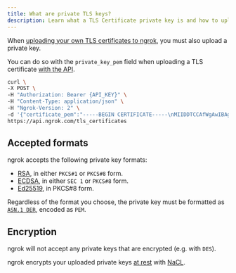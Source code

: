 ```yaml
---
title: What are private TLS keys?
description: Learn what a TLS Certificate private key is and how to upload one to ngrok.
---
```


When [uploading your own TLS certificates to ngrok](/universal-gateway/tls-certificates/how-do-i-use-my-own-certificates), you must also upload a private key.

You can do so with the `private_key_pem` field when uploading a TLS certificate [with the API](/api/resources/tls-certificates/).

```bash
curl \
-X POST \
-H "Authorization: Bearer {API_KEY}" \
-H "Content-Type: application/json" \
-H "Ngrok-Version: 2" \
-d '{"certificate_pem":"-----BEGIN CERTIFICATE-----\nMIIDDTCCAfWgAwIBAgIUBUunDdA4gjgtEbZA8w9Ljhvl3bEwDQYJKoZIhvcNAQEL\nBQAwFjEUMBIGA1UEAwwLZXhhbXBsZS5jb20wHhcNMjAwMzI0MTgxODE5WhcNMjAw\nNDIzMTgxODE5WjAWMRQwEgYDVQQDDAtleGFtcGxlLmNvbTCCASIwDQYJKoZIhvcN\nAQEBBQADggEPADCCAQoCggEBAPKVkkKYNl3d9cqrz4tIFlwsohED5W4y1dcBixy4\nGANFFnw43nc2wPyKwYXumJqJIFrcW/NkUZL07bd+dou6mT6Gh/zbaTW91IkREPXL\n7b3KfVu4XkFosVXpWs0U6o4GrZ81CLiKBWI+H03x/ij5OSiJ1l71pqLeTJLOydAR\nAl8kpp7axeHU4UbDrAZkW5SnuZTjIKwVg0UNsBg1yNfUOu1Uah3BYaqPgQitC0Yg\nLW+NUGu/T91bkD7tLsVInkQXeQGdXBAqOycfJ7wj8OlIpyuXjTnGFA0izVmbQw5f\nrQnZ0geGyhLamvz9Gcd7mIlD/+/AEN9Lht82tAOzKG98/O8CAwEAAaNTMFEwHQYD\nVR0OBBYEFKv6RsvEC6T+zCtJZwB0FCR1sEkhMB8GA1UdIwQYMBaAFKv6RsvEC6T+\nzCtJZwB0FCR1sEkhMA8GA1UdEwEB/wQFMAMBAf8wDQYJKoZIhvcNAQELBQADggEB\nAC5fBrouinespo5+9AipjhY/HOKTg+OCnppFnSnqeU1eXZZJ0oakdHTpTNxtbQP9\ntOJTA2f3KWvmpNDMohEQXZz8wHDkdbrIXJKVp6zs1pEp+0BIjA4y9mSywa5xuyk0\noGeChRgGqp2JujDyPCb7LEaKKQEEdMqy73QG+jEAh14+wKixlAf1nATBdeCUvssK\n2x1uZMyqjJFB5y/5EdnWQzD4WJkrsCkxsZHVMN1d+dqf2sf3dTRV8fzsFGOG17NS\n6u2n9iGcFdBA82XN8yeLIWhy1t3GWutG1sdxENbFRRXea+iUqzDsmRtkaBma2GLQ\nd6JTpFbsCtwDjP23UEi7SZo=\n-----END CERTIFICATE-----","private_key_pem":"-----BEGIN PRIVATE KEY-----\nMIIEvgIBADANBgkqhkiG9w0BAQEFAASCBKgwggSkAgEAAoIBAQDylZJCmDZd3fXK\nq8+LSBZcLKIRA+VuMtXXAYscuBgDRRZ8ON53NsD8isGF7piaiSBa3FvzZFGS9O23\nfnaLupk+hof822k1vdSJERD1y+29yn1buF5BaLFV6VrNFOqOBq2fNQi4igViPh9N\n8f4o+TkoidZe9aai3kySzsnQEQJfJKae2sXh1OFGw6wGZFuUp7mU4yCsFYNFDbAY\nNcjX1DrtVGodwWGqj4EIrQtGIC1vjVBrv0/dW5A+7S7FSJ5EF3kBnVwQKjsnHye8\nI/DpSKcrl405xhQNIs1Zm0MOX60J2dIHhsoS2pr8/RnHe5iJQ//vwBDfS4bfNrQD\nsyhvfPzvAgMBAAECggEBALLv7YE98exvi5zB+0fMFuJK8gkHDLequ93q/4hhqyTO\nU3WyJTdepiAi4fk/NEXZnIopPZJdj2aNUMQnfp43OE7MwYac+hBwRFQOyKnmkSmM\nMcf0SWKKLTUn+piIMzQsbOmhHxuwg6QiGslOFaJ3o9fpRL2rCg3dWDJ6Ypcd1NgE\nK0uy7gg+DwIpU6MeG6lA+HbxbGi+yd2x88Gjn9dGr7FZK34RUDooH60BCX9P8N9X\nT+n10MzzX7ZQOsLfe8FKc1/X8AybI5SYm1GMyfKD4QBt6JG4HKAjPHzBzcIpfN3d\n7BM11Imkrz7LcbUG+F23NVsi6n5IIGT1WqwCRIH2PpECgYEA/SJ5Ra4d0hUS5RYB\nzABquM3sp7JsKxCn7O5PqNLB4TgH9dXtWFhaFVB6juMGyHbvktVH0j4lps/Te0rk\nVU2zU1XxvCTFhtcCYUtNk0cRw6LH8feKiorXHdDRB33t0c47QSD/6AGOjBtxqD7B\n3ZxyR3P+7RdQopLLRFN+FHAnmzsCgYEA9VSGZDFSK+fbg4CgwkWdzuHrAXaUEv0U\novqqWd/yXB9wauEvRHnOrSgW6hFZQiatJOXx0KnalJQzohz/SLGO0MqGtwQbYWVT\nWiJgjUbNeiPEHBeUA6U55lVQr26kQSUWdXEtRbDz+hqV1K+6tTEMzaSPmJiHNgki\nlNMO2gqGQd0CgYBJ268qx5zn2UJEGWG41j5NYbg1TfgFsLxugzI2/heX0TNxZVP1\nPQI7ydmYq2ElSJ6qZxSnoX5255i7FqT8xskV/bOkw83mhAGrxb8Cw+/I90wDq8h+\nl/ggOPdkijfDybq8TBae6SVgd/l3r6f9M1KcypmNMApVBSPN8daNvBOyVQKBgQDo\nsj2utyFrx8Xsm4rf+kxOuPbBMooM4MQ8OmpuSP6G5sMofWLqHmcs0sO5TK9PEYRV\nZU3ST+ml2FSJRdvWRaRi4laZLWoTHZrL+aN/HVM0sMwIoUyhkIy0ruOTIuzlZZpB\n1xHL8qXX6nOHgw8jYdz1CUuyv6owVMXaR77kjer+eQKBgByYZlR/eNTzlot0SdFl\nIbgQ9bV7VLIo+vKzOXE3trfzRJMgUosLTp+5wdSVSW/VBdYZ7Ir3n0bbpY/dGinI\nVShxPbChhCZnhvG2lEEiekI44m5jHSA6hhtRdt/CrhL65Rw2SE5lMEe8htg1UGus\nwzLHWHBl72FjbjdhvEgrq60W\n-----END PRIVATE KEY-----"}' \
https://api.ngrok.com/tls_certificates
```

## Accepted formats

ngrok accepts the following private key formats:

- [RSA](<https://en.wikipedia.org/wiki/RSA_(cryptosystem)>), in either `PKCS#1` or `PKCS#8` form.
- [ECDSA](https://en.wikipedia.org/wiki/Elliptic_Curve_Digital_Signature_Algorithm), in either `SEC 1` or `PKCS#8` form.
- [Ed25519](https://en.wikipedia.org/wiki/EdDSA#Ed25519), in PKCS#8 form.

Regardless of the format you choose, the private key must be formatted as [`ASN.1 DER`](https://letsencrypt.org/docs/a-warm-welcome-to-asn1-and-der/), encoded as `PEM`.

## Encryption

ngrok will not accept any private keys that are encrypted (e.g. with `DES`).

ngrok encrypts your uploaded private keys [at rest](https://en.wikipedia.org/wiki/Data_at_rest) with [NaCL](https://nacl.cr.yp.to/).
